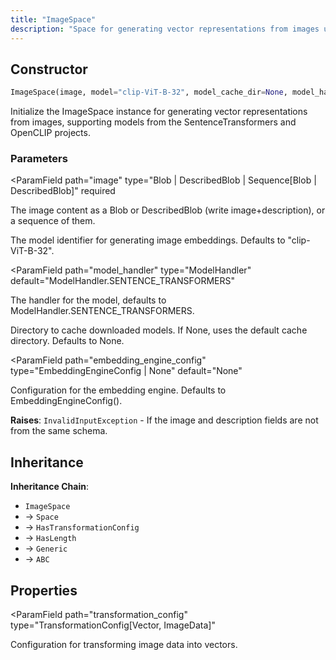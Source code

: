 ```yaml
---
title: "ImageSpace"
description: "Space for generating vector representations from images using SentenceTransformers and OpenCLIP models"
---
```


## Constructor

```python
ImageSpace(image, model="clip-ViT-B-32", model_cache_dir=None, model_handler=ModelHandler.SENTENCE_TRANSFORMERS, embedding_engine_config=None)
```

Initialize the ImageSpace instance for generating vector representations from images, supporting models from the SentenceTransformers and OpenCLIP projects.

### Parameters

<ParamField
  path="image"
  type="Blob | DescribedBlob | Sequence[Blob | DescribedBlob]"
  required
>
  The image content as a Blob or DescribedBlob (write image+description), or a
  sequence of them.
</ParamField>

<ParamField path="model" type="str" default="clip-ViT-B-32">
  The model identifier for generating image embeddings. Defaults to
  "clip-ViT-B-32".
</ParamField>

<ParamField
  path="model_handler"
  type="ModelHandler"
  default="ModelHandler.SENTENCE_TRANSFORMERS"
>
  The handler for the model, defaults to ModelHandler.SENTENCE_TRANSFORMERS.
</ParamField>

<ParamField path="model_cache_dir" type="Path | None" default="None">
  Directory to cache downloaded models. If None, uses the default cache
  directory. Defaults to None.
</ParamField>

<ParamField
  path="embedding_engine_config"
  type="EmbeddingEngineConfig | None"
  default="None"
>
  Configuration for the embedding engine. Defaults to EmbeddingEngineConfig().
</ParamField>

**Raises**: `InvalidInputException` - If the image and description fields are not from the same schema.

## Inheritance

**Inheritance Chain**:

- `ImageSpace`
- → `Space`
- → `HasTransformationConfig`
- → `HasLength`
- → `Generic`
- → `ABC`

## Properties

<ParamField
  path="transformation_config"
  type="TransformationConfig[Vector, ImageData]"
>
  Configuration for transforming image data into vectors.
</ParamField>
